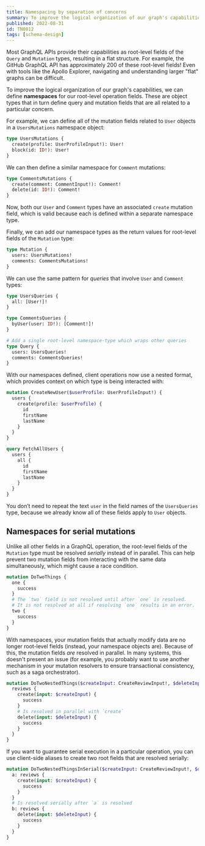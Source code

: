 ```yaml
---
title: Namespacing by separation of concerns
summary: To improve the logical organization of our graph's capabilities, we can define namespaces for our root-level operation fields. These are object types that in turn define query and mutation fields that are all related to a particular concern.
published: 2022-08-31
id: TN0012
tags: [schema-design]
---
```


Most GraphQL APIs provide their capabilities as root-level fields of the `Query` and `Mutation` types, resulting in a flat structure. For example, the GitHub GraphQL API has approximately 200 of these root-level fields! Even with tools like the Apollo Explorer, navigating and understanding larger "flat" graphs can be difficult.

To improve the logical organization of our graph's capabilities, we can define **namespaces** for our root-level operation fields. These are object types that in turn define query and mutation fields that are all related to a particular concern.

For example, we can define all of the mutation fields related to `User` objects in a `UsersMutations` namespace object:

```graphql
type UsersMutations {
  create(profile: UserProfileInput!): User!
  block(id: ID!): User!
}
```

We can then define a similar namespace for `Comment` mutations:

```graphql
type CommentsMutations {
  create(comment: CommentInput!): Comment!
  delete(id: ID!): Comment!
}
```

Now, both our `User` and `Comment` types have an associated `create` mutation field, which is valid because each is defined within a separate namespace type.

Finally, we can add our namespace types as the return values for root-level fields of the `Mutation` type:

```graphql
type Mutation {
  users: UsersMutations!
  comments: CommentsMutations!
}
```

We can use the same pattern for _queries_ that involve `User` and `Comment` types:

```graphql
type UsersQueries {
  all: [User!]!
}

type CommentsQueries {
  byUser(user: ID!): [Comment!]!
}

# Add a single root-level namespace-type which wraps other queries
type Query {
  users: UsersQueries!
  comments: CommentsQueries!
}
```

With our namespaces defined, client operations now use a nested format, which provides context on which type is being interacted with:

```graphql
mutation CreateNewUser($userProfile: UserProfileInput!) {
  users {
    create(profile: $userProfile) {
      id
      firstName
      lastName
    }
  }
}

query FetchAllUsers {
  users {
    all {
      id
      firstName
      lastName
    }
  }
}
```

<Note>

You don’t need to repeat the text `user` in the field names of the `UsersQueries` type, because we already know all of these fields apply to `User` objects.

</Note>

## Namespaces for serial mutations

Unlike all other fields in a GraphQL operation, the root-level fields of the `Mutation` type must be resolved _serially_ instead of in parallel. This can help prevent two mutation fields from interacting with the same data simultaneously, which might cause a race condition.

```graphql
mutation DoTwoThings {
  one {
    success
  }
  # The `two` field is not resolved until after `one` is resolved.
  # It is not resolved at all if resolving `one` results in an error.
  two {
    success
  }
}
```

With namespaces, your mutation fields that actually modify data are no longer root-level fields (instead, your namespace objects are). Because of this, the mutation fields _are_ resolved in parallel. In many systems, this doesn't present an issue (for example, you probably want to use another mechanism in your mutation resolvers to ensure transactional consistency, such as a saga orchestrator).

```graphql
mutation DoTwoNestedThings($createInput: CreateReviewInput!, $deleteInput: DeleteReviewInput!) {
  reviews {
    create(input: $createInput) {
      success
    }
    # Is resolved in parallel with `create`
    delete(input: $deleteInput) {
      success
    }
  }
}
```

If you want to guarantee serial execution in a particular operation, you can use client-side aliases to create two root fields that are resolved serially:

```graphql
mutation DoTwoNestedThingsInSerial($createInput: CreateReviewInput!, $deleteInput: DeleteReviewInput!) {
  a: reviews {
    create(input: $createInput) {
      success
    }
  }
  # Is resolved serially after `a` is resolved
  b: reviews {
    delete(input: $deleteInput) {
      success
    }
  }
}
```
